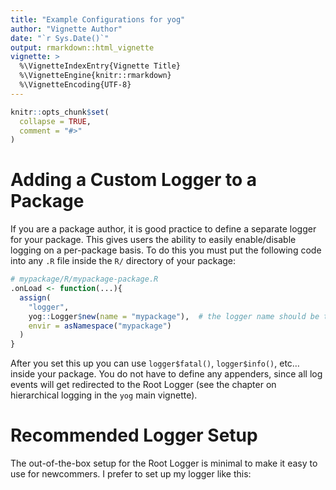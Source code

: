 ```yaml
---
title: "Example Configurations for yog"
author: "Vignette Author"
date: "`r Sys.Date()`"
output: rmarkdown::html_vignette
vignette: >
  %\VignetteIndexEntry{Vignette Title}
  %\VignetteEngine{knitr::rmarkdown}
  %\VignetteEncoding{UTF-8}
---
```


```r
knitr::opts_chunk$set(
  collapse = TRUE,
  comment = "#>"
)
```

# Adding a Custom Logger to a Package

If you are a package author, it is good practice to define a separate logger
for your package. This gives users the ability to easily enable/disable 
logging on a per-package basis. To do this you must put the following code
into any `.R` file inside the `R/` directory of your package:

```r
# mypackage/R/mypackage-package.R
.onLoad <- function(...){
  assign(
    "logger",
    yog::Logger$new(name = "mypackage"),  # the logger name should be the same as the package name
    envir = asNamespace("mypackage")
  )
}

```
After you set this up you can use `logger$fatal()`, `logger$info()`, etc... 
inside your package. You do not have to define any appenders, since all log 
events will get redirected to the Root Logger (see the chapter on hierarchical 
logging in the `yog` main vignette). 



# Recommended Logger Setup

The out-of-the-box setup for the Root Logger is minimal to make it easy
to use for newcommers. I prefer to set up my logger like this:

```r

```



